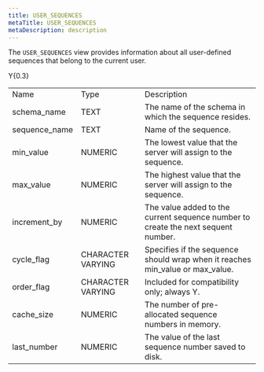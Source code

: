 ```yaml
---
title: USER_SEQUENCES
metaTitle: USER_SEQUENCES
metaDescription: description
---
```


The `USER_SEQUENCES` view provides information about all user-defined
sequences that belong to the current user.

<div class="tabularcolumns">

Y{0.3}

</div>

|                |                   |                                                                                   |
| -------------- | ----------------- | --------------------------------------------------------------------------------- |
| Name           | Type              | Description                                                                       |
| schema_name   | TEXT              | The name of the schema in which the sequence resides.                             |
| sequence_name | TEXT              | Name of the sequence.                                                             |
| min_value     | NUMERIC           | The lowest value that the server will assign to the sequence.                     |
| max_value     | NUMERIC           | The highest value that the server will assign to the sequence.                    |
| increment_by  | NUMERIC           | The value added to the current sequence number to create the next sequent number. |
| cycle_flag    | CHARACTER VARYING | Specifies if the sequence should wrap when it reaches min_value or max_value.   |
| order_flag    | CHARACTER VARYING | Included for compatibility only; always Y.                                        |
| cache_size    | NUMERIC           | The number of pre-allocated sequence numbers in memory.                           |
| last_number   | NUMERIC           | The value of the last sequence number saved to disk.                              |
